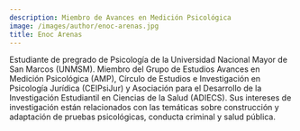 ```yaml
---
description: Miembro de Avances en Medición Psicológica
image: /images/author/enoc-arenas.jpg
title: Enoc Arenas
---
```


Estudiante de pregrado de Psicología de la Universidad Nacional Mayor de San Marcos (UNMSM). Miembro del Grupo de Estudios Avances en Medición Psicológica (AMP), Círculo de Estudios e Investigación en Psicología Jurídica (CEIPsiJur) y Asociación para el Desarrollo de la Investigación Estudiantil en Ciencias de la Salud (ADIECS). Sus intereses de investigación están relacionados con las temáticas sobre construcción y adaptación de pruebas psicológicas, conducta criminal y salud pública.